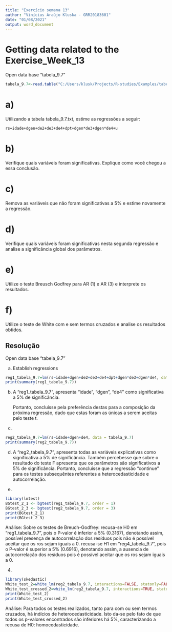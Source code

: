 ```yaml
---
title: "Exercício semana 13"
author: "Vinícius Araújo Kluska - GRR20183601"
date: "01/08/2021"
output: word_document
---
```


# Getting data related to the Exercise_Week_13

Open data base "tabela_9.7"
```r
tabela_9.7<-read.table("C:/Users/klusk/Projects/R-studies/Examples/tabela_9.7.txt", header= TRUE, sep="")
```
# a)
Utilizando a tabela tabela_9.7.txt, estime as regressões a seguir:
    
    rs=idade+dgen+de2+de3+de4+dpt+dgen*de3+dgen*de4+u

# b)
Verifique quais variáveis foram significativas. Explique como você chegou a essa conclusão.

# c)
Remova as variáveis que não foram significativas a 5% e estime novamente a regressão.

# d)
Verifique quais variáveis foram significativas nesta segunda regressão e analise a significância global dos parâmetros.

# e)
Utilize o teste Breusch Godfrey para AR (1) e AR (3) e interprete os resultados.

# f)
Utilize o teste de White com e sem termos cruzados e analise os resultados obtidos. 

## Resolução

Open data base "tabela_9.7"

a) Establish regressions
```r
reg1_tabela_9.7=lm(rs~idade+dgen+de2+de3+de4+dpt+dgen*de3+dgen*de4, data = tabela_9.7)
print(summary(reg1_tabela_9.7))
```
b) A "reg1_tabela_9.7", apresenta "idade", "dgen", "de4" como significativa a 5% de significância.
    
    Portanto, concluísse pela preferência destas para a composição da próxima regressão, dado que estas foram as únicas a serem aceitas pelo teste t.

c) 
```r
reg2_tabela_9.7=lm(rs~idade+dgen+de4, data = tabela_9.7)
print(summary(reg2_tabela_9.7))
```

d) A "reg2_tabela_9.7", apresenta todas as variáveis explicativas como significativa a 5% de significância.
   Também percebesse que sobre o resultado do teste F apresenta que os parâmetros são significativos a 5% de significância.
   Portanto, concluísse que a regressão "continue" para os testes subsequêntes referentes a heterocedasticidade e autocorrelação. 

e)
```r
library(lmtest)
BGtest_2_1 <- bgtest(reg1_tabela_9.7, order = 1)
BGtest_2_3 <- bgtest(reg2_tabela_9.7, order = 3)
print(BGtest_2_1)
print(BGtest_2_3)
```
Análise:
    Sobre os testes de Breuch-Godfrey:
        recusa-se H0 em "reg1_tabela_9.7", pois o P-valor é inferior a 5% (0.3167), denotando assim, possível presença de autocorrelação dos resíduos pois não é possível aceitar que os ros sejam iguais a 0.
        recusa-se H1 em "reg4_tabela_9.7", pois o P-valor é superior a 5% (0.6916), denotando assim, a ausencia de autocorrelação dos resíduos pois é possível aceitar que os ros sejam iguais a 0.
    
4)
```r
library(skedastic)
White_test_2=white_lm(reg2_tabela_9.7, interactions=FALSE, statonly=FALSE)
White_test_crossed_2=white_lm(reg2_tabela_9.7, interactions=TRUE, statonly=FALSE)
print(White_test_2)
print(White_test_crossed_2)
```
Análise:
Para todos os testes realizados, tanto para com ou sem termos cruzados, há indícios de heterocedasticidade. Isto da-se pelo fato de que todos os p-valores encontrados são inferiores há 5%, caracterizando a recusa de H0: homocedasticidade.
